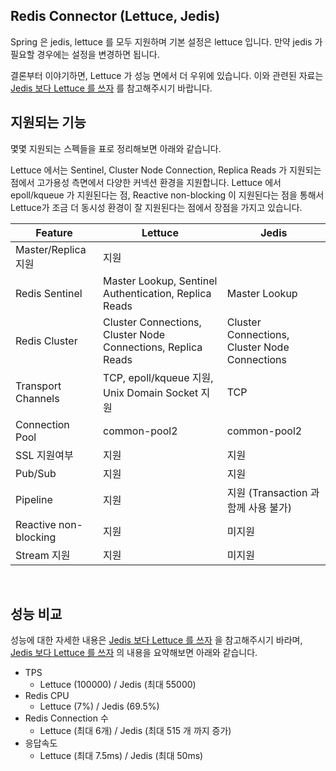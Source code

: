 ## Redis Connector (Lettuce, Jedis)

Spring 은 jedis, lettuce 를 모두 지원하며 기본 설정은 lettuce 입니다. 만약 jedis 가 필요할 경우에는 설정을 변경하면 됩니다.<br/>

결론부터 이야기하면, Lettuce 가 성능 면에서 더 우위에 있습니다. 이와 관련된 자료는 [Jedis 보다 Lettuce 를 쓰자](https://jojoldu.tistory.com/418) 를 참고해주시기 바랍니다.<br/>



## 지원되는 기능

몇몇 지원되는 스펙들을 표로 정리해보면 아래와 같습니다.<br/>

Lettuce 에서는 Sentinel, Cluster Node Connection, Replica Reads 가 지원되는 점에서 고가용성 측면에서 다양한 커넥션 환경을 지원합니다. Lettuce 에서 epoll/kqueue 가 지원된다는 점, Reactive non-blocking 이 지원된다는 점을 통해서 Lettuce가 조금 더 동시성 환경이 잘 지원된다는 점에서 장점을 가지고 있습니다.

| Feature               | Lettuce                                                      | Jedis                                         |
| --------------------- | ------------------------------------------------------------ | --------------------------------------------- |
| Master/Replica 지원   | 지원                                                         |                                               |
| Redis Sentinel        | Master Lookup, Sentinel Authentication, Replica Reads        | Master Lookup                                 |
| Redis Cluster         | Cluster Connections, Cluster Node Connections, Replica Reads | Cluster Connections, Cluster Node Connections |
| Transport Channels    | TCP, epoll/kqueue 지원, Unix Domain Socket 지원              | TCP                                           |
| Connection Pool       | common-pool2                                                 | common-pool2                                  |
| SSL 지원여부          | 지원                                                         | 지원                                          |
| Pub/Sub               | 지원                                                         | 지원                                          |
| Pipeline              | 지원                                                         | 지원 (Transaction 과 함께 사용 불가)          |
| Reactive non-blocking | 지원                                                         | 미지원                                        |
| Stream 지원           | 지원                                                         | 미지원                                        |

<br/>



## 성능 비교

성능에 대한 자세한 내용은 [Jedis 보다 Lettuce 를 쓰자](https://jojoldu.tistory.com/418) 을 참고해주시기 바라며, [Jedis 보다 Lettuce 를 쓰자](https://jojoldu.tistory.com/418) 의 내용을 요약해보면 아래와 같습니다.

- TPS  
  - Lettuce (100000) / Jedis (최대 55000)
- Redis CPU 
  - Lettuce (7%) / Jedis (69.5%)
- Redis Connection 수 
  - Lettuce (최대 6개) / Jedis (최대 515 개 까지 증가)
- 응답속도 
  - Lettuce (최대 7.5ms) / Jedis (최대 50ms)

<br/>

